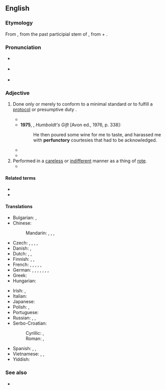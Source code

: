 ==English==
{{was wotd|2009|February|21}}

===Etymology===
{{root|en|ine-pro|*bʰewg-|id=enjoy}}
From {{der|en|LL.|perfunctōrius}}, from the past participial stem of {{m|la||[[perfungor]], perfunct-|perform, carry through}}, from {{m|la|per-}} + {{m|la|fungor}}.

===Pronunciation===
* {{a|UK}} {{IPA|en|/pəˈfʌŋk.t(ə)ɹɪ/}}
* {{a|US}} {{IPA|en|/pɚˈfʌŋk.tɚ.i/}}
* {{audio|en|en-us-perfunctory.ogg|Audio (US)}}

===Adjective===
{{en-adj}}

# Done only or merely to conform to a minimal standard or to fulfill a [[protocol]] or presumptive duty .
#: {{syn|en|automatic|cursory|obligatory|pro forma|token|unthinking}}
#* {{quote-book|en|year=1918|author={{w|Edgar Rice Burroughs}}|title={{w|The Land That Time Forgot (novel)|The Land That Time Forgot}}|chapter=VIII|passage=I caught the gist of what he was saying--which in effect was that he had found and captured this Galu, that she was his and that he defied anyone to question his right of possession. It appeared to me, as I afterward learned was the fact, that I was witnessing the most primitive of marriage ceremonies. The assembled members of the tribe looked on and listened in a sort of dull and '''perfunctory''' apathy, for the speaker was by far the mightiest of the clan.}}
#*'''1975''', {{w|Saul Bellow}}, ''Humboldt's Gift'' [Avon ed., 1976, p. 338]:
#*: He then poured some wine for me to taste, and harassed me with '''perfunctory''' courtesies that had to be acknowledged.
#* {{quote-journal
|en
|date=July 30, 2017
|author=Ali Barthwell
|title=Ice and fire finally meet in a front-loaded episode of Game Of Thrones (newbies)
|work=The Onion AV Club
|url=http://www.avclub.com/tvclub/fire-and-ice-finally-meet-dragonstone-258748
|page=
|passage=The second section of the episode charged from Winterfell to Highgarden and Oldtown in a way that felt '''perfunctory'''. I found myself asking, “We’re just getting to Winterfell?”}}
#* {{quote-journal|en|author=Luke Broadwater|title=Congress Rejects Republican Challenge to Pennsylvania Electors, After Day of Chaos|work=The New York Times|date=2021-01-06|url=https://www.nytimes.com/live/2021/01/06/us/electoral-vote|issn=0362-4331|author2=Emily Cochrane|author3=Matt Stevens|passage=Even as former administration officials and Democratic leaders called on the president to tell his supporters to “go home,” Mr. Trump for hours did little to discourage them from storming the building. Instead, he issued two '''perfunctory''' tweets in which he asked them merely to remain “peaceful.”}}
# Performed in a [[careless]] or [[indifferent]] manner as a thing of [[rote]].
#* {{quote-book|en|year=1992|author=Peter Bowbrick|title=The Economics of Quality, Grades, and Brands|url=http://books.google.ca/books?id=zygOAAAAQAAJ&pg=PA55&dq=%22perfunctory%22|page=55|passage=Alternatively it may mean that a '''perfunctory''' search is enough to ensure that a purchase is acceptable, so less search is carried out.}}
#: {{ux|en|He did a '''perfunctory''' job cleaning his dad's car, finishing quickly but leaving a few spots still dirty.}}
#: {{syn|en|haphazard|mechanical|slipshod}}
#: {{ant|en|careful|complete|thorough}}

====Related terms====
* {{l|en|perfunctorily}}
* {{l|en|perfunctoriness}}

====Translations====
{{trans-top|performed out of routine, with little care}}
* Bulgarian: {{t+|bg|повърхностен}}, {{t+|bg|небрежен}}
* Chinese:
*: Mandarin: {{t+|cmn|敷衍|tr=fūyǎn}}, {{t+|cmn|含糊|tr=hánhu}}, {{t|cmn|不痛不癢}}, {{t|cmn|不痛不痒|tr=bùtòngbùyǎng}}
* Czech: {{t+|cs|formální}}, {{t|cs|ledabylý}}, {{t+|cs|povrchní}}, {{t|cs|letmý}}, {{t|cs|zběžný}}
* Danish: {{t|da|skødesløs}}, {{t|da|overfladisk}}
* Dutch: {{t+|nl|plichtmatig|alt=(louter) plichtmatig}}, {{t+|nl|machinaal}}, {{t+|nl|werktuiglijk}}
* Finnish: {{t|fi|rutiininomainen}}, {{t|fi|pintapuolinen}}, {{t|fi|puolihuolimaton}}
* French: {{t+|fr|sommaire}}, {{t+|fr|superficiel}}, {{t+|fr|négligeant}}, {{t+|fr|pour la forme}}, {{t+|fr|de pure forme}}, {{t+|fr|détaché}}
* German: {{t+|de|flüchtig}}, {{t+|de|maschinell}}, {{t+|de|oberflächlich}}, {{t|de|der Form halber}}, {{t+|de|formell}}, {{t+|de|pro forma}}, {{t+|de|routinemäßig}}, {{t+|de|nachlässig}}
* Greek: {{t+|el|διεκπεραιωτικός}}
* Hungarian: {{t+|hu|felületes}}
{{trans-mid}}
* Irish: {{t|ga|sleamchúiseach}}, {{t|ga|neamhaireach}}
* Italian: {{t+|it|superficiale}}
* Japanese: {{t|ja|御座成|tr=おざなりの, ozanari no|alt=御座成の}}
* Polish: {{t+|pl|pobieżny}}, {{t+|pl|powierzchowny}}
* Portuguese: {{t+|pt|perfunctório}}
* Russian: {{t+|ru|небре́жный}}, {{t+|ru|пове́рхностный}}, {{t+|ru|машина́льный}}
* Serbo-Croatian:
*: Cyrillic: {{t|sh|махиналан}}, {{t|sh|макиналан}}
*: Roman: {{t+|sh|mahinalan}}, {{t+|sh|makinalan}}
* Spanish: {{t+|es|superficial}}, {{t+|es|perfunctorio}}, {{t+|es|rutinario}}
* Vietnamese: {{t+|vi|qua loa}}, {{t+|vi|hời hợt}}, {{t+|vi|đại khái}}
* Yiddish: {{t|yi|אױבנאױפֿיק}}
{{trans-bottom}}

===See also===
* {{l|en|pro forma}}